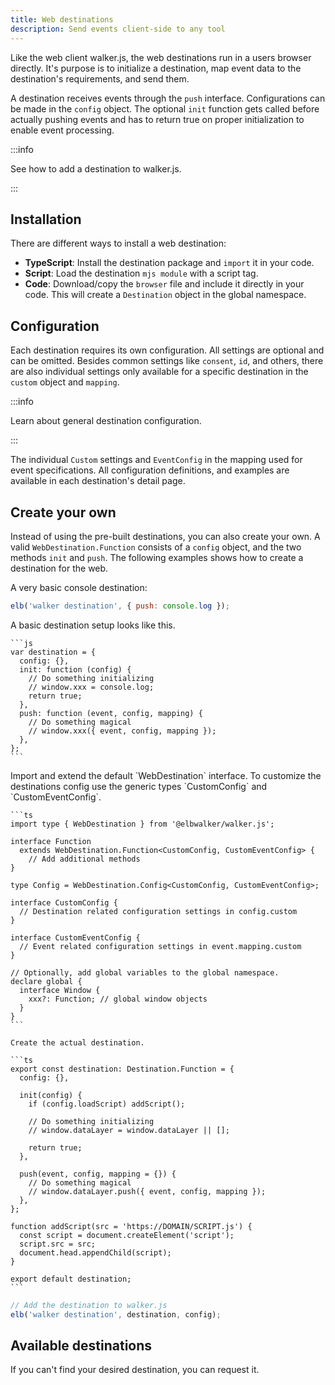 ```yaml
---
title: Web destinations
description: Send events client-side to any tool
---
```



Like the&nbsp;<Link to="/docs/clients/walkerjs">web client walker.js</Link>, the
web destinations run in a users browser directly. It's purpose is to initialize
a destination, <Link to="/docs/destinations/#mapping">map event</Link> data to
the destination's requirements, and send them.

A destination receives events through the `push` interface. Configurations can
be made in the `config` object. The optional `init` function gets called before
actually pushing events and has to return true on proper initialization to
enable event processing.

:::info

See how to&nbsp;<Link to="/docs/clients/walkerjs/commands#destinations">add a
destination to walker.js</Link>.

:::

## Installation

There are different ways to install a web destination:

- **TypeScript**: Install the destination package and `import` it in your code.
- **Script**: Load the destination `mjs module` with a script tag.
- **Code**: Download/copy the `browser` file and include it directly in your
  code. This will create a `Destination` object in the global namespace.

## Configuration

Each destination requires its own configuration. All settings are optional and
can be omitted. Besides common settings like `consent`, `id`, and others, there
are also individual settings only available for a specific destination in the
`custom` object and `mapping`.

:::info

Learn about&nbsp;<Link to="/docs/destinations/#configuration">general
destination configuration</Link>.

:::

The individual `Custom` settings and `EventConfig` in the mapping used for event
specifications. All configuration definitions, and examples are available in
each destination's detail page.

## Create your own

Instead of using the pre-built destinations, you can also create your own. A
valid `WebDestination.Function` consists of a `config` object, and the two
methods `init` and `push`. The following examples shows how to create a
destination for the web.

A very basic console destination:

```js
elb('walker destination', { push: console.log });
```

<Tabs>
  <TabItem value="js" label="JavaScript" default>
    A basic destination setup looks like this.

    ```js
    var destination = {
      config: {},
      init: function (config) {
        // Do something initializing
        // window.xxx = console.log;
        return true;
      },
      push: function (event, config, mapping) {
        // Do something magical
        // window.xxx({ event, config, mapping });
      },
    };
    ```

  </TabItem>
  <TabItem value="ts" label="TypeScript" default>
    Import and extend the default `WebDestination` interface.
    To customize the destinations config use the generic types `CustomConfig`
    and `CustomEventConfig`.

    ```ts
    import type { WebDestination } from '@elbwalker/walker.js';

    interface Function
      extends WebDestination.Function<CustomConfig, CustomEventConfig> {
        // Add additional methods
    }

    type Config = WebDestination.Config<CustomConfig, CustomEventConfig>;

    interface CustomConfig {
      // Destination related configuration settings in config.custom
    }

    interface CustomEventConfig {
      // Event related configuration settings in event.mapping.custom
    }

    // Optionally, add global variables to the global namespace.
    declare global {
      interface Window {
        xxx?: Function; // global window objects
      }
    }
    ```

    Create the actual destination.

    ```ts
    export const destination: Destination.Function = {
      config: {},

      init(config) {
        if (config.loadScript) addScript();

        // Do something initializing
        // window.dataLayer = window.dataLayer || [];

        return true;
      },

      push(event, config, mapping = {}) {
        // Do something magical
        // window.dataLayer.push({ event, config, mapping });
      },
    };

    function addScript(src = 'https://DOMAIN/SCRIPT.js') {
      const script = document.createElement('script');
      script.src = src;
      document.head.appendChild(script);
    }

    export default destination;
    ```

  </TabItem>
</Tabs>

```js
// Add the destination to walker.js
elb('walker destination', destination, config);
```

## Available destinations

If you can't find your desired destination, you
can&nbsp;<Link to="https://github.com/elbwalker/walkerOS/issues/new?assignees=&labels=&template=feature_request.md&title=">request
it</Link>.


<DocCardList />
